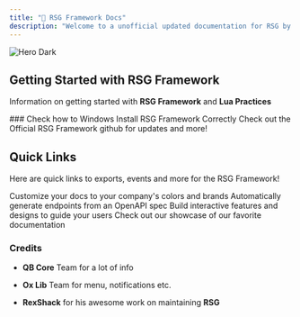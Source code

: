 ```yaml
---
title: "📕 RSG Framework Docs"
description: "Welcome to a unofficial updated documentation for RSG by Quantum Projects"
---
```


<img alt="Hero Dark" title="RSG Logo New" classname="hidden dark:block" src="Untitleddesign.png" />

## Getting Started with RSG Framework

Information on getting started with **RSG Framework** and **Lua Practices**

<CardGroup cols="2">
  <Card title="Installation" icon="pen-to-square" color="#CA0606" href="https://quantumprojects.mintlify.app/essentials/installation">
    ### Check how to Windows Install RSG Framework Correctly
  </Card>

  <Card title="RSG Github" icon="github" color="#CA0606" href="https://github.com/Rexshack-RedM">
    Check out the Official RSG Framework github for updates and more!&#x20;
  </Card>
</CardGroup>

## Quick Links

Here are quick links to exports, events and more for the RSG Framework!

<CardGroup cols="2">
  <Card title="Customize Style" icon="palette" color="#CA0606">
    Customize your docs to your company's colors and brands
  </Card>

  <Card title="Reference APIs" icon="code" color="#CA0606">
    Automatically generate endpoints from an OpenAPI spec
  </Card>

  <Card title="Add Components" icon="screwdriver-wrench" color="#CA0606">
    Build interactive features and designs to guide your users
  </Card>

  <Card title="Get Inspiration" icon="stars" color="#CA0606">
    Check out our showcase of our favorite documentation
  </Card>
</CardGroup>

### Credits

* **QB Core** Team for a lot of info

* **Ox Lib** Team for menu, notifications etc.

* **RexShack** for his awesome work on maintaining **RSG**